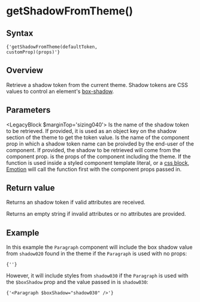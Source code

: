 

# getShadowFromTheme()

## Syntax

<Code>{'getShadowFromTheme(defaultToken, customProp)(props)'}</Code>

## Overview

Retrieve a shadow token from the current theme. Shadow tokens are CSS values to control an element's [box-shadow](https://developer.mozilla.org/en-US/docs/Web/CSS/box-shadow).

## Parameters

<LegacyBlock $marginTop='sizing040'>
  <Prop name='defaultToken' type='ThemeToken'>
    Is the name of the shadow token to be retrieved. If provided, it is used as an object key on the shadow section of the theme to get the token value.
  </Prop>
  <Prop name='customProp' type="Exclude<keyof Props, 'theme'>">
    Is the name of the component prop in which a shadow token name can be proivded by the end-user of the component. If provided, the shadow to be retrieved will come from the component prop.
  </Prop>
  <Prop name='props' type='Props'>
    is the props of the component including the theme. If the function is used inside a styled component template literal, or a [css block](/utils/css), [Emotion](https://emotion.sh/docs/) will call the function first with the component props passed in.
  </Prop>
</LegacyBlock>

## Return value

Returns an shadow token if valid attributes are received.

Returns an empty string if invalid attributes or no attributes are provided.

## Example

<CodeFromFile language="text" path="examples/utils/get-shadow-from-theme.tsx"/>

In this example the `Paragraph` component will include the box shadow value from `shadow020` found in the theme if the `Paragraph` is used with no props:

<Code>{'<Paragraph />'}</Code>

However, it will include styles from `shadow030` if the `Paragraph` is used with the `$boxShadow` prop and the value passed in is `shadow030`:

<Code>{'<Paragraph $boxShadow="shadow030" />'}</Code>
